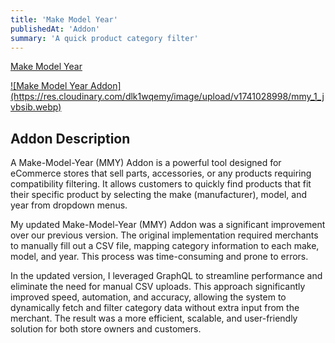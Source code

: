 ```yaml
---
title: 'Make Model Year'
publishedAt: 'Addon'
summary: 'A quick product category filter'
---
```


[Make Model Year](https://brocksperformance.com/)

<a href="https://res.cloudinary.com/dlk1wqemy/image/upload/v1741028998/mmy_1_jvbsib.webp">
![Make Model Year Addon](https://res.cloudinary.com/dlk1wqemy/image/upload/v1741028998/mmy_1_jvbsib.webp)
</a>

## Addon Description

A Make-Model-Year (MMY) Addon is a powerful tool designed for eCommerce stores that sell parts, accessories, or any products requiring compatibility filtering. It allows customers to quickly find products that fit their specific product by selecting the make (manufacturer), model, and year from dropdown menus.

My updated Make-Model-Year (MMY) Addon was a significant improvement over our previous version. The original implementation required merchants to manually fill out a CSV file, mapping category information to each make, model, and year. This process was time-consuming and prone to errors.

In the updated version, I leveraged GraphQL to streamline performance and eliminate the need for manual CSV uploads. This approach significantly improved speed, automation, and accuracy, allowing the system to dynamically fetch and filter category data without extra input from the merchant. The result was a more efficient, scalable, and user-friendly solution for both store owners and customers.
